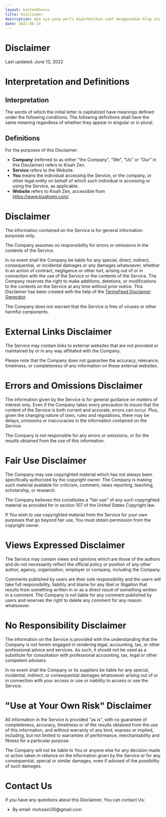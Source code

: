 ```yaml
---
layout: kontenKhusus
title: Disclaimer
description: Apa aja yang perlu diperhatikan saat menggunakan blog ini
date: 2022-06-14
---
```


<h1>Disclaimer</h1>
<p>Last updated: June 13, 2022</p>
<h1>Interpretation and Definitions</h1>
<h2>Interpretation</h2>
<p>The words of which the initial letter is capitalized have meanings defined under the following conditions.
The following definitions shall have the same meaning regardless of whether they appear in singular or in plural.</p>
<h2>Definitions</h2>
<p>For the purposes of this Disclaimer:</p>
<ul>
<li><strong>Company</strong> (referred to as either &quot;the Company&quot;, &quot;We&quot;, &quot;Us&quot; or &quot;Our&quot; in this Disclaimer) refers to Kisah Zen.</li>
<li><strong>Service</strong> refers to the Website.</li>
<li><strong>You</strong> means the individual accessing the Service, or the company, or other legal entity on behalf of which such individual is accessing or using the Service, as applicable.</li>
<li><strong>Website</strong> refers to Kisah Zen, accessible from <a href="https://www.kisahzen.com/" rel="external nofollow noopener" target="_blank">https://www.kisahzen.com/</a></li>
</ul>
<h1>Disclaimer</h1>
<p>The information contained on the Service is for general information purposes only.</p>
<p>The Company assumes no responsibility for errors or omissions in the contents of the Service.</p>
<p>In no event shall the Company be liable for any special, direct, indirect, consequential, or incidental damages or any damages whatsoever, whether in an action of contract, negligence or other tort, arising out of or in connection with the use of the Service or the contents of the Service. The Company reserves the right to make additions, deletions, or modifications to the contents on the Service at any time without prior notice. This Disclaimer has been created with the help of the <a href="https://www.termsfeed.com/disclaimer-generator/" target="_blank">TermsFeed Disclaimer Generator</a>.</p>
<p>The Company does not warrant that the Service is free of viruses or other harmful components.</p>
<h1>External Links Disclaimer</h1>
<p>The Service may contain links to external websites that are not provided or maintained by or in any way affiliated with the Company.</p>
<p>Please note that the Company does not guarantee the accuracy, relevance, timeliness, or completeness of any information on these external websites.</p>
<h1>Errors and Omissions Disclaimer</h1>
<p>The information given by the Service is for general guidance on matters of interest only. Even if the Company takes every precaution to insure that the content of the Service is both current and accurate, errors can occur. Plus, given the changing nature of laws, rules and regulations, there may be delays, omissions or inaccuracies in the information contained on the Service.</p>
<p>The Company is not responsible for any errors or omissions, or for the results obtained from the use of this information.</p>
<h1>Fair Use Disclaimer</h1>
<p>The Company may use copyrighted material which has not always been specifically authorized by the copyright owner. The Company is making such material available for criticism, comment, news reporting, teaching, scholarship, or research.</p>
<p>The Company believes this constitutes a &quot;fair use&quot; of any such copyrighted material as provided for in section 107 of the United States Copyright law.</p>
<p>If You wish to use copyrighted material from the Service for your own purposes that go beyond fair use, You must obtain permission from the copyright owner.</p>
<h1>Views Expressed Disclaimer</h1>
<p>The Service may contain views and opinions which are those of the authors and do not necessarily reflect the official policy or position of any other author, agency, organization, employer or company, including the Company.</p>
<p>Comments published by users are their sole responsibility and the users will take full responsibility, liability and blame for any libel or litigation that results from something written in or as a direct result of something written in a comment. The Company is not liable for any comment published by users and reserves the right to delete any comment for any reason whatsoever.</p>
<h1>No Responsibility Disclaimer</h1>
<p>The information on the Service is provided with the understanding that the Company is not herein engaged in rendering legal, accounting, tax, or other professional advice and services. As such, it should not be used as a substitute for consultation with professional accounting, tax, legal or other competent advisers.</p>
<p>In no event shall the Company or its suppliers be liable for any special, incidental, indirect, or consequential damages whatsoever arising out of or in connection with your access or use or inability to access or use the Service.</p>
<h1>&quot;Use at Your Own Risk&quot; Disclaimer</h1>
<p>All information in the Service is provided &quot;as is&quot;, with no guarantee of completeness, accuracy, timeliness or of the results obtained from the use of this information, and without warranty of any kind, express or implied, including, but not limited to warranties of performance, merchantability and fitness for a particular purpose.</p>
<p>The Company will not be liable to You or anyone else for any decision made or action taken in reliance on the information given by the Service or for any consequential, special or similar damages, even if advised of the possibility of such damages.</p>
<h1>Contact Us</h1>
<p>If you have any questions about this Disclaimer, You can contact Us:</p>
<ul>
<li>By email: muhzaini30@gmail.com</li>
</ul>